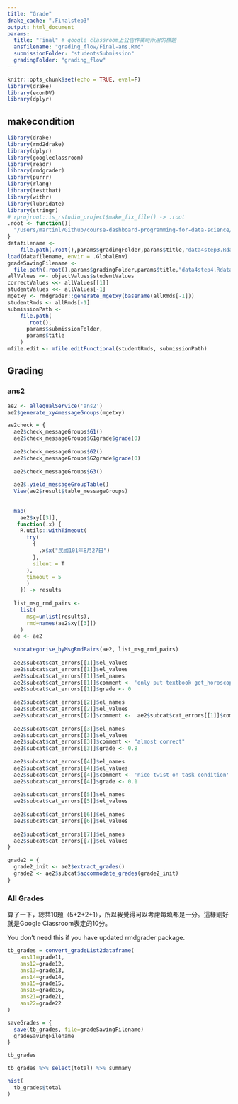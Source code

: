 ```yaml
---
title: "Grade"
drake_cache: ".Finalstep3"
output: html_document
params:
  title: "Final" # google classroom上公告作業時所用的標題
  ansfilename: "grading_flow/Final-ans.Rmd"
  submissionFolder: "studentsSubmission"
  gradingFolder: "grading_flow"
---
```



```r
knitr::opts_chunk$set(echo = TRUE, eval=F)
library(drake)
library(econDV)
library(dplyr)
```

## makecondition

```r
library(drake)
library(rmd2drake)
library(dplyr)
library(googleclassroom)
library(readr)
library(rmdgrader)
library(purrr)
library(rlang)
library(testthat)
library(withr)
library(lubridate)
library(stringr)
# rprojroot::is_rstudio_project$make_fix_file() -> .root
.root <- function(){
  "/Users/martinl/Github/course-dashboard-programming-for-data-science/"
}
datafilename <- 
    file.path(.root(),params$gradingFolder,params$title,"data4step3.Rdata")
load(datafilename, envir = .GlobalEnv)
gradeSavingFilename <- 
  file.path(.root(),params$gradingFolder,params$title,"data4step4.Rdata")
allValues <<- objectValues$studentValues
correctValues <<- allValues[[1]]
studentValues <<- allValues[-1]
mgetxy <- rmdgrader::generate_mgetxy(basename(allRmds[-1]))
studentRmds <- allRmds[-1]
submissionPath <- 
    file.path(
      .root(),
      params$submissionFolder,
      params$title
    )
mfile.edit <- mfile.editFunctional(studentRmds, submissionPath)
```

## Grading

### ans2

```r
ae2 <- allequalService('ans2')
ae2$generate_xy4messageGroups(mgetxy)
```

```r
ae2check = {
  ae2$check_messageGroups$G1()
  ae2$check_messageGroups$G1grade$grade(0)
  
  ae2$check_messageGroups$G2()
  ae2$check_messageGroups$G2grade$grade(0)
  
  ae2$check_messageGroups$G3()
  
  ae2$.yield_messageGroupTable()
  View(ae2$result$table_messageGroups)
  
  
  map(
    ae2$xy[[3]],
   function(.x) {
    R.utils::withTimeout(
      try(
        {
          .x$x("民國101年8月27日")
        },
        silent = T
      ),
      timeout = 5
      )
    }) -> results
  
  list_msg_rmd_pairs <- 
    list(
      msg=unlist(results),
      rmd=names(ae2$xy[[3]])
    )
  ae <- ae2
  
  subcategorise_byMsgRmdPairs(ae2, list_msg_rmd_pairs)
  
  ae2$subcat$cat_errors[[1]]$el_values
  ae2$subcat$cat_errors[[1]]$el_values
  ae2$subcat$cat_errors[[1]]$el_names
  ae2$subcat$cat_errors[[1]]$comment <- 'only put textbook get_horoscope function there.'
  ae2$subcat$cat_errors[[1]]$grade <- 0
  
  ae2$subcat$cat_errors[[2]]$el_names
  ae2$subcat$cat_errors[[2]]$el_values 
  ae2$subcat$cat_errors[[2]]$comment <-  ae2$subcat$cat_errors[[1]]$comment
  
  ae2$subcat$cat_errors[[3]]$el_names
  ae2$subcat$cat_errors[[3]]$el_values
  ae2$subcat$cat_errors[[3]]$comment <- "almost correct"
  ae2$subcat$cat_errors[[3]]$grade <- 0.8
  
  ae2$subcat$cat_errors[[4]]$el_names
  ae2$subcat$cat_errors[[4]]$el_values
  ae2$subcat$cat_errors[[4]]$comment <- 'nice twist on task condition'
  ae2$subcat$cat_errors[[4]]$grade <- 0.1
  
  ae2$subcat$cat_errors[[5]]$el_names
  ae2$subcat$cat_errors[[5]]$el_values
  
  ae2$subcat$cat_errors[[6]]$el_names
  ae2$subcat$cat_errors[[6]]$el_values
  
  ae2$subcat$cat_errors[[7]]$el_names
  ae2$subcat$cat_errors[[7]]$el_values
}
```


```r
grade2 = {
  grade2_init <- ae2$extract_grades()
  grade2 <- ae2$subcat$accommodate_grades(grade2_init)
}
```


### All Grades

算了一下，總共10題（5+2+2+1），所以我覺得可以考慮每填都是一分。這樣剛好就是Google Classroom表定的10分。

You don't need this if you have updated rmdgrader package.

```r
tb_grades = convert_gradeList2dataframe(
    ans11=grade11,
    ans12=grade12,
    ans13=grade13,
    ans14=grade14,
    ans15=grade15,
    ans16=grade16,
    ans21=grade21,
    ans22=grade22
)
```

```r
saveGrades = {
  save(tb_grades, file=gradeSavingFilename)
  gradeSavingFilename
}
```

```r
tb_grades
```

```r
tb_grades %>% select(total) %>% summary
```

```r
hist(
  tb_grades$total
) 
```

